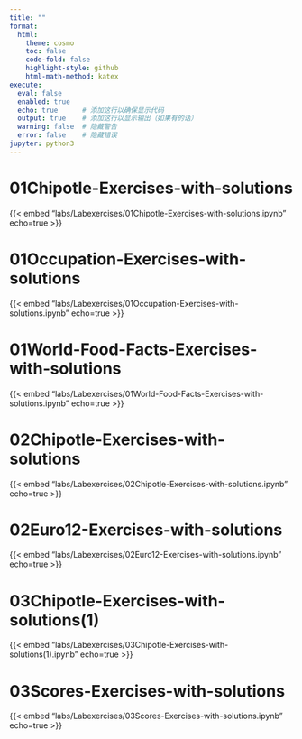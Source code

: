 ```yaml
---
title: ""
format:
  html:
    theme: cosmo
    toc: false
    code-fold: false
    highlight-style: github
    html-math-method: katex
execute:
  eval: false
  enabled: true
  echo: true      # 添加这行以确保显示代码
  output: true    # 添加这行以显示输出（如果有的话）
  warning: false  # 隐藏警告
  error: false    # 隐藏错误
jupyter: python3
---
```



# 01Chipotle-Exercises-with-solutions
{{< embed "labs/Labexercises/01Chipotle-Exercises-with-solutions.ipynb" echo=true >}}

# 01Occupation-Exercises-with-solutions
{{< embed "labs/Labexercises/01Occupation-Exercises-with-solutions.ipynb" echo=true >}}

# 01World-Food-Facts-Exercises-with-solutions
{{< embed "labs/Labexercises/01World-Food-Facts-Exercises-with-solutions.ipynb" echo=true >}}

# 02Chipotle-Exercises-with-solutions
{{< embed "labs/Labexercises/02Chipotle-Exercises-with-solutions.ipynb" echo=true >}}

# 02Euro12-Exercises-with-solutions
{{< embed "labs/Labexercises/02Euro12-Exercises-with-solutions.ipynb" echo=true >}}

# 03Chipotle-Exercises-with-solutions(1)
{{< embed "labs/Labexercises/03Chipotle-Exercises-with-solutions(1).ipynb" echo=true >}}

# 03Scores-Exercises-with-solutions
{{< embed "labs/Labexercises/03Scores-Exercises-with-solutions.ipynb" echo=true >}}
